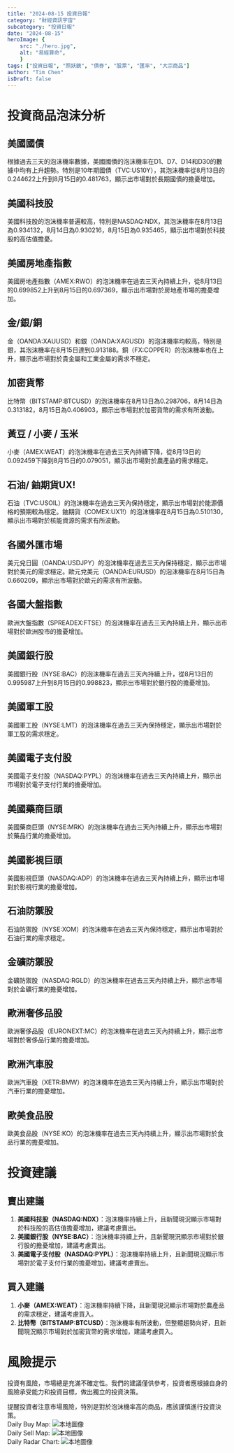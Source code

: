 ```yaml
---
title: "2024-08-15 投資日報"
category: "財經資訊宇宙"
subcategory: "投資日報"
date: "2024-08-15"
heroImage: {
    src: "./hero.jpg",
    alt: "易經算命",
    }
tags: ["投資日報", "照妖鏡", "債券", "股票", "匯率", "大宗商品"]
author: "Tim Chen"
isDraft: false
---
```

# 投資商品泡沫分析

## 美國國債
根據過去三天的泡沫機率數據，美國國債的泡沫機率在D1、D7、D14和D30的數據中均有上升趨勢。特別是10年期國債（TVC:US10Y），其泡沫機率從8月13日的0.244622上升到8月15日的0.481763，顯示出市場對於長期國債的擔憂增加。

## 美國科技股
美國科技股的泡沫機率普遍較高，特別是NASDAQ:NDX，其泡沫機率在8月13日為0.934132，8月14日為0.930216，8月15日為0.935465，顯示出市場對於科技股的高估值擔憂。

## 美國房地產指數
美國房地產指數（AMEX:RWO）的泡沫機率在過去三天內持續上升，從8月13日的0.699852上升到8月15日的0.697369，顯示出市場對於房地產市場的擔憂增加。

## 金/銀/銅
金（OANDA:XAUUSD）和銀（OANDA:XAGUSD）的泡沫機率均較高，特別是銀，其泡沫機率在8月15日達到0.913188。銅（FX:COPPER）的泡沫機率也在上升，顯示出市場對於貴金屬和工業金屬的需求不穩定。

## 加密貨幣
比特幣（BITSTAMP:BTCUSD）的泡沫機率在8月13日為0.298706，8月14日為0.313182，8月15日為0.406903，顯示出市場對於加密貨幣的需求有所波動。

## 黃豆 / 小麥 / 玉米
小麥（AMEX:WEAT）的泡沫機率在過去三天內持續下降，從8月13日的0.092459下降到8月15日的0.079051，顯示出市場對於農產品的需求穩定。

## 石油/ 鈾期貨UX!
石油（TVC:USOIL）的泡沫機率在過去三天內保持穩定，顯示出市場對於能源價格的預期較為穩定。鈾期貨（COMEX:UX1!）的泡沫機率在8月15日為0.510130，顯示出市場對於核能資源的需求有所波動。

## 各國外匯市場
美元兌日圓（OANDA:USDJPY）的泡沫機率在過去三天內保持穩定，顯示出市場對於美元的需求穩定。歐元兌美元（OANDA:EURUSD）的泡沫機率在8月15日為0.660209，顯示出市場對於歐元的需求有所波動。

## 各國大盤指數
歐洲大盤指數（SPREADEX:FTSE）的泡沫機率在過去三天內持續上升，顯示出市場對於歐洲股市的擔憂增加。

## 美國銀行股
美國銀行股（NYSE:BAC）的泡沫機率在過去三天內持續上升，從8月13日的0.995987上升到8月15日的0.998823，顯示出市場對於銀行股的擔憂增加。

## 美國軍工股
美國軍工股（NYSE:LMT）的泡沫機率在過去三天內保持穩定，顯示出市場對於軍工股的需求穩定。

## 美國電子支付股
美國電子支付股（NASDAQ:PYPL）的泡沫機率在過去三天內持續上升，顯示出市場對於電子支付行業的擔憂增加。

## 美國藥商巨頭
美國藥商巨頭（NYSE:MRK）的泡沫機率在過去三天內持續上升，顯示出市場對於藥品行業的擔憂增加。

## 美國影視巨頭
美國影視巨頭（NASDAQ:ADP）的泡沫機率在過去三天內持續上升，顯示出市場對於影視行業的擔憂增加。

## 石油防禦股
石油防禦股（NYSE:XOM）的泡沫機率在過去三天內保持穩定，顯示出市場對於石油行業的需求穩定。

## 金礦防禦股
金礦防禦股（NASDAQ:RGLD）的泡沫機率在過去三天內持續上升，顯示出市場對於金礦行業的擔憂增加。

## 歐洲奢侈品股
歐洲奢侈品股（EURONEXT:MC）的泡沫機率在過去三天內持續上升，顯示出市場對於奢侈品行業的擔憂增加。

## 歐洲汽車股
歐洲汽車股（XETR:BMW）的泡沫機率在過去三天內持續上升，顯示出市場對於汽車行業的擔憂增加。

## 歐美食品股
歐美食品股（NYSE:KO）的泡沫機率在過去三天內持續上升，顯示出市場對於食品行業的擔憂增加。

# 投資建議

## 賣出建議
1. **美國科技股（NASDAQ:NDX）**：泡沫機率持續上升，且新聞現況顯示市場對於科技股的高估值擔憂增加，建議考慮賣出。
2. **美國銀行股（NYSE:BAC）**：泡沫機率持續上升，且新聞現況顯示市場對於銀行股的擔憂增加，建議考慮賣出。
3. **美國電子支付股（NASDAQ:PYPL）**：泡沫機率持續上升，且新聞現況顯示市場對於電子支付行業的擔憂增加，建議考慮賣出。

## 買入建議
1. **小麥（AMEX:WEAT）**：泡沫機率持續下降，且新聞現況顯示市場對於農產品的需求穩定，建議考慮買入。
2. **比特幣（BITSTAMP:BTCUSD）**：泡沫機率有所波動，但整體趨勢向好，且新聞現況顯示市場對於加密貨幣的需求增加，建議考慮買入。

# 風險提示

投資有風險，市場總是充滿不確定性。我們的建議僅供參考，投資者應根據自身的風險承受能力和投資目標，做出獨立的投資決策。

提醒投資者注意市場風險，特別是對於泡沫機率高的商品，應該謹慎進行投資決策。
<br />
Daily Buy Map:
![本地圖像](./buyMap.svg)
<br />
Daily Sell Map:
![本地圖像](./sellMap.svg)
<br />
Daily Radar Chart:
![本地圖像](./radar.svg)
<br />
